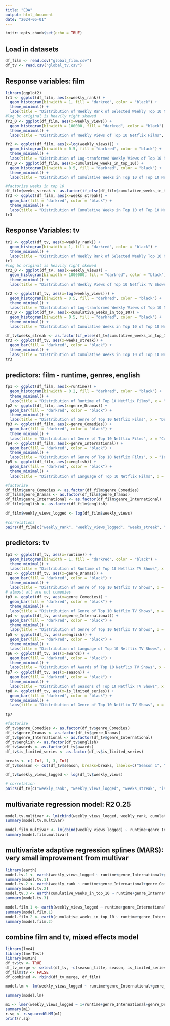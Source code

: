```yaml
---
title: "EDA"
output: html_document
date: "2024-05-01"
---
```


```r
knitr::opts_chunk$set(echo = TRUE)
```

## Load in datasets
```r
df_film <- read.csv("global_film.csv")
df_tv <- read.csv("global_tv.csv")
```

## Response variables: film
```r
library(ggplot2)
fr1 <- ggplot(df_film, aes(x=weekly_rank)) + 
  geom_histogram(binwidth = 1, fill = "darkred", color = "black") +
  theme_minimal() +
  labs(title = "Distribution of Weekly Rank of Selected Weekly Top 10 Netflix Films", x = "Weekly Rank", y = "Frequency")
#log bc original is heavily right skewed
fr2_0 <- ggplot(df_film, aes(x=weekly_views)) + 
  geom_histogram(binwidth = 100000, fill = "darkred", color = "black") + 
  theme_minimal() + 
  labs(title = "Distribution of Weekly Views of Top 10 Netflix Films", x = "Number of Weekly Views", y = "Frequency")

fr2 <- ggplot(df_film, aes(x=log(weekly_views))) + 
  geom_histogram(binwidth = 0.5, fill = "darkred", color = "black") + 
  theme_minimal() + 
  labs(title = "Distribution of Log-tranformed Weekly Views of Top 10 Netflix Films", x = "Number of Weekly Views", y = "Frequency")
fr3_0 <- ggplot(df_film, aes(x=cumulative_weeks_in_top_10)) + 
  geom_histogram(binwidth = 0.5, fill = "darkred", color = "black") + 
  theme_minimal() + 
  labs(title = "Distribution of Cumulative Weeks in Top 10 of Top 10 Netflix Films", x = "Number of Weeks", y = "Frequency")

#factorize weeks in top 10
df_film$weeks_streak <- as.factor(if_else(df_film$cumulative_weeks_in_top_10 > 2, "over_two_weeks", "within_two_weeks"))
fr3 <- ggplot(df_film, aes(x=weeks_streak)) + 
  geom_bar(fill = "darkred", color = "black") + 
  theme_minimal() + 
  labs(title = "Distribution of Cumulative Weeks in Top 10 of Top 10 Netflix Films", x = "Number of Weeks", y = "Frequency")
fr3
```
## Response Variables: tv
```r
tr1 <- ggplot(df_tv, aes(x=weekly_rank)) + 
  geom_histogram(binwidth = 1, fill = "darkred", color = "black") +
  theme_minimal() +
  labs(title = "Distribution of Weekly Rank of Selected Weekly Top 10 Netflix TV Shows", x = "Weekly Rank", y = "Frequency")
tr1
#log bc original is heavily right skewed
tr2_0 <- ggplot(df_tv, aes(x=weekly_views)) + 
  geom_histogram(binwidth = 1000000, fill = "darkred", color = "black") + 
  theme_minimal() + 
  labs(title = "Distribution of Weekly Views of Top 10 Netflix TV Shows", x = "Number of Weekly Views", y = "Frequency")

tr2 <- ggplot(df_tv, aes(x=log(weekly_views))) + 
  geom_histogram(binwidth = 0.5, fill = "darkred", color = "black") + 
  theme_minimal() + 
  labs(title = "Distribution of Log-tranformed Weekly Views of Top 10 Netflix TV Shows", x = "Number of Weekly Views", y = "Frequency")
tr3_0 <- ggplot(df_tv, aes(x=cumulative_weeks_in_top_10)) + 
  geom_histogram(binwidth = 0.5, fill = "darkred", color = "black") + 
  theme_minimal() + 
  labs(title = "Distribution of Cumulative Weeks in Top 10 of Top 10 Netflix TV Shows", x = "Number of Weeks", y = "Frequency")

df_tv$weeks_streak <- as.factor(if_else(df_tv$cumulative_weeks_in_top_10 > 2, "over_two_weeks", "within_two_weeks"))
tr3 <- ggplot(df_tv, aes(x=weeks_streak)) + 
  geom_bar(fill = "darkred", color = "black") + 
  theme_minimal() + 
  labs(title = "Distribution of Cumulative Weeks in Top 10 of Top 10 Netflix TV Shows", x = "Number of Weeks", y = "Frequency")
tr3

```
## predictors: film - runtime, genres, english

```r
fp1 <- ggplot(df_film, aes(x=runtime)) + 
  geom_histogram(binwidth = 0.2, fill = "darkred", color = "black") + 
  theme_minimal() + 
  labs(title = "Distribution of Runtime of Top 10 Netflix Films", x = "Runtime (hours)", y = "Frequency")
fp2 <- ggplot(df_film, aes(x=genre_Dramas)) + 
  geom_bar(fill = "darkred", color = "black") + 
  theme_minimal() + 
  labs(title = "Distribution of Genre of Top 10 Netflix Films", x = "Dramas", y = "Frequency")
fp3 <- ggplot(df_film, aes(x=genre_Comedies)) + 
  geom_bar(fill = "darkred", color = "black") + 
  theme_minimal() + 
  labs(title = "Distribution of Genre of Top 10 Netflix Films", x = "Comedies", y = "Frequency")
fp4 <- ggplot(df_film, aes(x=genre_International)) + 
  geom_bar(fill = "darkred", color = "black") + 
  theme_minimal() + 
  labs(title = "Distribution of Genre of Top 10 Netflix Films", x = "International", y = "Frequency")
fp5 <- ggplot(df_film, aes(x=english)) + 
  geom_bar(fill = "darkred", color = "black") + 
  theme_minimal() + 
  labs(title = "Distribution of Language of Top 10 Netflix Films", x = "English", y = "Frequency")

#factorize
df_film$genre_Comedies <- as.factor(df_film$genre_Comedies)
df_film$genre_Dramas <- as.factor(df_film$genre_Dramas)
df_film$genre_International <- as.factor(df_film$genre_International)
df_film$english <- as.factor(df_film$english)

df_film$weekly_views_logged <- log(df_film$weekly_views)

#correlations
pairs(df_film[c("weekly_rank", "weekly_views_logged", "weeks_streak", "runtime")])
```
## predictors: tv
```r
tp1 <- ggplot(df_tv, aes(x=runtime)) + 
  geom_histogram(binwidth = 1, fill = "darkred", color = "black") + 
  theme_minimal() + 
  labs(title = "Distribution of Runtime of Top 10 Netflix TV Shows", x = "Runtime (hours)", y = "Frequency")
tp2 <- ggplot(df_tv, aes(x=genre_Dramas)) + 
  geom_bar(fill = "darkred", color = "black") + 
  theme_minimal() + 
  labs(title = "Distribution of Genre of Top 10 Netflix TV Shows", x = "Dramas", y = "Frequency")
# almost all are not comedies
tp3 <- ggplot(df_tv, aes(x=genre_Comedies)) + 
  geom_bar(fill = "darkred", color = "black") + 
  theme_minimal() + 
  labs(title = "Distribution of Genre of Top 10 Netflix TV Shows", x = "Comedies", y = "Frequency")
tp4 <- ggplot(df_tv, aes(x=genre_International)) + 
  geom_bar(fill = "darkred", color = "black") + 
  theme_minimal() + 
  labs(title = "Distribution of Genre of Top 10 Netflix TV Shows", x = "International", y = "Frequency")
tp5 <- ggplot(df_tv, aes(x=english)) + 
  geom_bar(fill = "darkred", color = "black") + 
  theme_minimal() + 
  labs(title = "Distribution of Language of Top 10 Netflix TV Shows", x = "English", y = "Frequency")
tp6 <- ggplot(df_tv, aes(x=awards)) + 
  geom_bar(fill = "darkred", color = "black") + 
  theme_minimal() + 
  labs(title = "Distribution of Awards of Top 10 Netflix TV Shows", x = "Have won an award", y = "Frequency")
tp7 <- ggplot(df_tv, aes(x=season)) + 
  geom_bar(fill = "darkred", color = "black") + 
  theme_minimal() + 
  labs(title = "Distribution of Seasons of Top 10 Netflix TV Shows", x = "Season number", y = "Frequency")
tp8 <- ggplot(df_tv, aes(x=is_limited_series)) + 
  geom_bar(fill = "darkred", color = "black") + 
  theme_minimal() + 
  labs(title = "Distribution of Genre of Top 10 Netflix TV Shows", x = "Is Limited Series", y = "Frequency")

tp7

#factorize
df_tv$genre_Comedies <- as.factor(df_tv$genre_Comedies)
df_tv$genre_Dramas <- as.factor(df_tv$genre_Dramas)
df_tv$genre_International <- as.factor(df_tv$genre_International)
df_tv$english <- as.factor(df_tv$english)
df_tv$awards <- as.factor(df_tv$awards)
df_tv$is_limited_series <- as.factor(df_tv$is_limited_series)

breaks <- c(-Inf, 1, 3, Inf)
df_tv$season <- cut(df_tv$season, breaks=breaks, labels=c("Season 1", "Season 2-3", "Season 4+"))

df_tv$weekly_views_logged <- log(df_tv$weekly_views)

# correlation
pairs(df_tv[c("weekly_rank", "weekly_views_logged", "weeks_streak", "is_limited_series")])
```

## multivariate regression model: R2 0.25
```r
model.tv.multivar <- lm(cbind(weekly_views_logged, weekly_rank, cumulative_weeks_in_top_10) ~ runtime+genre_International+genre_Comedies+genre_Dramas+english+season+is_limited_series+awards, data=df_tv)
summary(model.tv.multivar)

model.film.multivar <- lm(cbind(weekly_views_logged) ~ runtime+genre_International+genre_Comedies+genre_Dramas+english, data=df_film)
summary(model.film.multivar)
```
## multivariate adaptive regression splines (MARS): very small improvement from multivar
```r
library(earth)
model.tv.1 <- earth(weekly_views_logged ~ runtime+genre_International+genre_Comedies+genre_Dramas+english+season+is_limited_series+awards, data = df_tv)
summary(model.tv.1)
model.tv.2 <- earth(weekly_rank ~ runtime+genre_International+genre_Comedies+genre_Dramas+english+season+is_limited_series+awards, data = df_tv)
summary(model.tv.2)
model.tv.3 <- earth(cumulative_weeks_in_top_10 ~ runtime+genre_International+genre_Comedies+genre_Dramas+english+season+is_limited_series+awards, data = df_tv)
summary(model.tv.3)

model.film.1 <- earth(weekly_views_logged ~ runtime+genre_International+genre_Comedies+genre_Dramas+english, data = df_film)
summary(model.film.1)
model.film.2 <- earth(cumulative_weeks_in_top_10 ~ runtime+genre_International+genre_Comedies+genre_Dramas+english, data = df_film)
summary(model.film.2)
```

## combine film and tv, mixed effects model
```r
library(lme4)
library(lmerTest)
library(MuMIn)
df_tv$tv <- TRUE
df_tv_merge <- select(df_tv, -c(season_title, season, is_limited_series))
df_film$tv <- FALSE
df_combined <- rbind(df_tv_merge, df_film)

model.lm <- lm(weekly_views_logged ~ runtime+genre_International+genre_Comedies+genre_Dramas+english+awards, data=df_combined)

summary(model.lm)

m1 <- lmer(weekly_views_logged ~ 1+runtime+genre_International+genre_Dramas+english+awards+tv+(1 | genre_Comedies), data = df_combined)
summary(m1)
r.sq <- r.squaredGLMM(m1)
print(r.sq)
```

